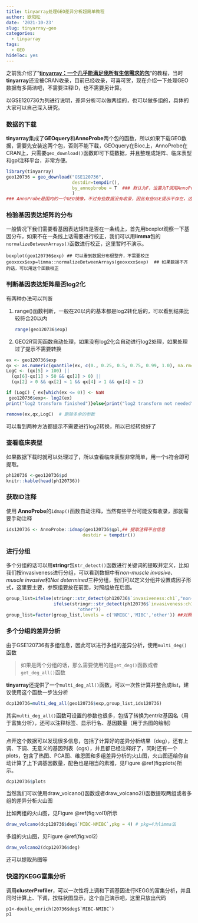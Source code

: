 ```yaml
---
title: tinyarray处理GEO差异分析超简单教程
author: 欧阳松
date: '2021-10-23'
slug: tinyarray-geo
categories:
  - tinyarray
tags:
  - GEO
hideToc: yes
---
```


之前我介绍了"[**tinyarray：一个几乎能满足我所有生信需求的包**](/course/tinyarray/)"的教程，当时**tinyarray**还没被CRAN收录，目前已经收录，可喜可贺，现在介绍一下处理GEO数据有多简洁吧，不需要注释ID，也不需要另计算。

以GSE120736为列进行说明，差异分析可以做两组的，也可以做多组的，具体的大家可以自己深入研究。

### 数据的下载

**tinyarray**集成了**GEOquery**和**AnnoProbe**两个包的函数，所以如果下载GEO数据，需要先安装这两个包，否则不能下载，GEOquery在Bioc上，AnnoProbe在CRAN上，只需要`geo_download()`函数即可下载数据，并且整理成矩阵、临床表型和gpl注释平台，非常方便。

```r
library(tinyarray)
geo120736 = geo_download("GSE120736",
                         destdir=tempdir(),
                         by_annopbrobe = T  ### 默认为F，设置为T调用AnnoProbe
                         )
### AnnoProbe是国内的一个GEO镜像，不过有些数据没有收录，因此有些GSE提示不存在，这种情况下只能设置by_annopbrobe = F
```

### 检验基因表达矩阵的分布

一般情况下我们需要看基因表达矩阵是否在一条线上，首先用boxplot观察一下基因分布，如果不在一条线上话需要进行校正，我们可以用**limma**包的`normalizeBetweenArrays()`函数进行校正，这里暂时不演示。

    boxplot(geo120736$exp) ## 可以看到数据分布很整齐，不需要校正
    geoxxxx$exp=limma::normalizeBetweenArrays(geoxxxx$exp)  ## 如果数据不齐的话，可以用这个函数校正

### 判断基因表达矩阵是否log2化

有两种办法可以判断

1.  range()函数判断，一般在20以内的基本都是log2转化后的，可以看到结果比较符合20以内

    ```r
    range(geo120736$exp)
    ```

2.  GEO2R官网函数自动处理，如果没有log2化会自动进行log2处理，如果处理过了提示不需要转换

```r
ex <- geo120736$exp
qx <- as.numeric(quantile(ex, c(0., 0.25, 0.5, 0.75, 0.99, 1.0), na.rm=T))
LogC <- (qx[5] > 100) ||
  (qx[6]-qx[1] > 50 && qx[2] > 0) ||
  (qx[2] > 0 && qx[2] < 1 && qx[4] > 1 && qx[4] < 2)

if (LogC) { ex[which(ex <= 0)] <- NaN
 geo120736$exp<- log2(ex)
print("log2 transform finished")}else{print("log2 transform not needed")}

remove(ex,qx,LogC)  # 删除多余的参数
```

可以看到两种方法都提示不需要进行log2转换，所以已经转换好了

### 查看临床表型

如果数据下载时就可以处理过了，所以查看临床表型非常简单，用一个`$`符合即可提取。

```r
ph120736 <-geo120736$pd
knitr::kable(head(ph120736))
```

### 获取ID注释

使用 **AnnoProbe**的`idmap()`函数自动注释，当然有些平台可能没有收录，那就需要手动注释

```r
ids120736 <- AnnoProbe::idmap(geo120736$gpl,## 提取注释平台信息
                             destdir = tempdir())
```

### 进行分组

多个分组的话可以用**stringr**包s`tr_detect()`函数进行关键词的提取并定义，比如我们按invasiveness进行分组，可以看到数据中有*non-muscle invasive*、*muscle invasive*和*Not determined*三种分组，我们可以定义分组并设置成因子形式，这里要主要，参照组要放在前面，对照组放在后面。

```r
group_list=ifelse(stringr::str_detect(ph120736$`invasiveness:ch1`,"non-muscle invasive"),"NMIBC",
                  ifelse(stringr::str_detect(ph120736$`invasiveness:ch1`,"muscle invasive"),"MIBC",
                           "other"))
group_list=factor(group_list,levels = c('NMIBC','MIBC','other')) ##对照在前
```

### 多个分组的差异分析

由于GSE120736有多组信息，因此可以进行多组的差异分析，使用`multi_deg()`函数

> 如果是两个分组的话，那么需要使用的是`get_deg()`函数或者`get_deg_all()`函数

**tinyarray**还提供了一个`multi_deg_all()`函数，可以一次性计算并整合成list，建议使用这个函数一步法分析

```r
dcp120736=multi_deg_all(geo120736$exp,group_list,ids120736)
```

其实`multi_deg_all()`函数可设置的参数也很多，包括了转换为entriz基因名（用于富集分析），还可以注释标签、显示行名、基因数量（用于热图的绘制）

---

点开这个数据可以发现很多信息，包括了计算好的差异分析结果（deg），还有上调、下调、无意义的基因列表（cgs），并且都已经注释好了，同时还有一个plots，包含了热图、PCA图、维恩图和多组差异分析的火山图，火山图还给你自动计算了上下调基因数量，配色也是相当的素雅，见Figure \@ref(fig:plots)所示。

```r
dcp120736$plots
```

当然我们可以使用draw_volcano()函数或者draw_volcano2()函数提取两组或者多组的差异分析火山图

比如两组的火山图，见Figure \@ref(fig:vol1)所示

```r
draw_volcano(dcp120736$deg$`MIBC-NMIBC`,pkg = 4) # pkg=4为limma法
```

多组的火山图，见Figure \@ref(fig:vol2)

```r
draw_volcano2(dcp120736$deg)
```

还可以提取热图等

### 快速的KEGG富集分析

调用**clusterProfiler**，可以一次性将上调和下调基因进行KEGG的富集分析，并且同时计算上、下调，按柱状图显示，这个自己演示吧，这里只放出代码

    p1<-double_enrich(20736$deg$`MIBC-NMIBC`)
    p1
